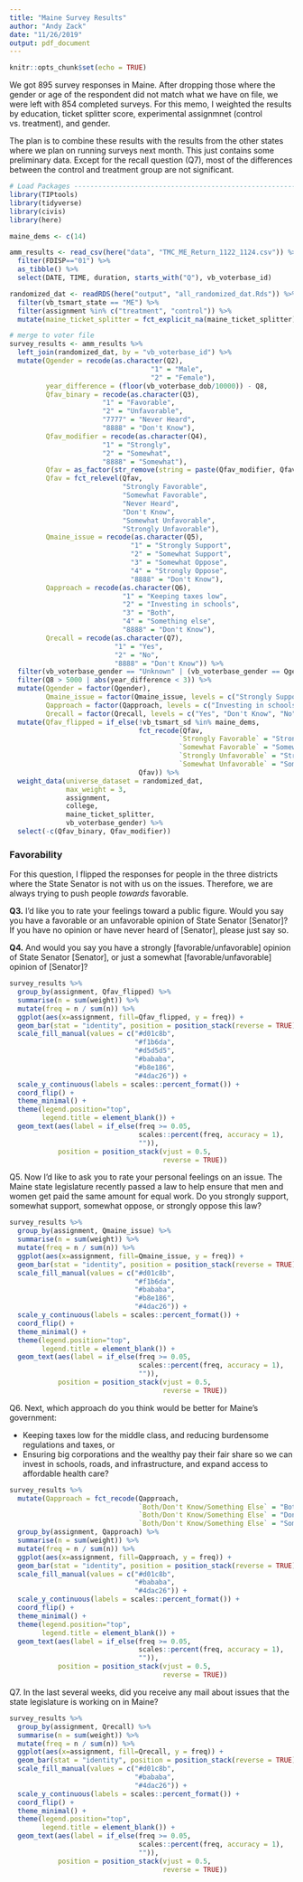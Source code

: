 ```yaml
---
title: "Maine Survey Results"
author: "Andy Zack"
date: "11/26/2019"
output: pdf_document
---
```


```r
knitr::opts_chunk$set(echo = TRUE)
```

We got 895 survey responses in Maine. After dropping those where the gender or age of the respondent did not match what we have on file, we were left with 854 completed surveys. For this memo, I weighted the results by education, ticket splitter score, experimental assignmnet (control vs. treatment), and gender.

The plan is to combine these results with the results from the other states where we plan on running surveys next month. This just contains some preliminary data. Except for the recall question (Q7), most of the differences between the control and treatment group are not significant.


```r
# Load Packages ----------------------------------------------------------
library(TIPtools)
library(tidyverse)
library(civis)
library(here)

maine_dems <- c(14)

amm_results <- read_csv(here("data", "TMC_ME_Return_1122_1124.csv")) %>%
  filter(FDISP=="01") %>%
  as_tibble() %>%
  select(DATE, TIME, duration, starts_with("Q"), vb_voterbase_id)

randomized_dat <- readRDS(here("output", "all_randomized_dat.Rds")) %>%
  filter(vb_tsmart_state == "ME") %>%
  filter(assignment %in% c("treatment", "control")) %>%
  mutate(maine_ticket_splitter = fct_explicit_na(maine_ticket_splitter))

```

```r

# merge to voter file
survey_results <- amm_results %>%
  left_join(randomized_dat, by = "vb_voterbase_id") %>%
  mutate(Qgender = recode(as.character(Q2), 
                                   "1" = "Male",
                                   "2" = "Female"),
         year_difference = (floor(vb_voterbase_dob/10000)) - Q8,
         Qfav_binary = recode(as.character(Q3), 
                       "1" = "Favorable",
                       "2" = "Unfavorable",
                       "7777" = "Never Heard",
                       "8888" = "Don't Know"),
         Qfav_modifier = recode(as.character(Q4),
                       "1" = "Strongly",
                       "2" = "Somewhat",
                       "8888" = "Somewhat"),
         Qfav = as_factor(str_remove(string = paste(Qfav_modifier, Qfav_binary), pattern = "NA ")),
         Qfav = fct_relevel(Qfav, 
                            "Strongly Favorable",
                            "Somewhat Favorable",
                            "Never Heard",
                            "Don't Know",
                            "Somewhat Unfavorable",
                            "Strongly Unfavorable"),
         Qmaine_issue = recode(as.character(Q5),
                              "1" = "Strongly Support",
                              "2" = "Somewhat Support",
                              "3" = "Somewhat Oppose",
                              "4" = "Strongly Oppose",
                              "8888" = "Don't Know"),
         Qapproach = recode(as.character(Q6),
                            "1" = "Keeping taxes low",
                            "2" = "Investing in schools",
                            "3" = "Both",
                            "4" = "Something else",
                            "8888" = "Don't Know"),
         Qrecall = recode(as.character(Q7),
                          "1" = "Yes",
                          "2" = "No",
                          "8888" = "Don't Know")) %>%
  filter(vb_voterbase_gender == "Unknown" | (vb_voterbase_gender == Qgender)) %>%
  filter(Q8 > 5000 | abs(year_difference < 3)) %>%
  mutate(Qgender = factor(Qgender),
         Qmaine_issue = factor(Qmaine_issue, levels = c("Strongly Support", "Somewhat Support", "Don't Know", "Somewhat Oppose", "Strongly Oppose")),
         Qapproach = factor(Qapproach, levels = c("Investing in schools", "Both", "Don't Know", "Something else", "Keeping taxes low")),
         Qrecall = factor(Qrecall, levels = c("Yes", "Don't Know", "No"))) %>%
  mutate(Qfav_flipped = if_else(!vb_tsmart_sd %in% maine_dems,
                                fct_recode(Qfav,
                                          `Strongly Favorable` = "Strongly Unfavorable",
                                          `Somewhat Favorable` = "Somewhat Unfavorable",
                                          `Strongly Unfavorable` = "Strongly Favorable",
                                          `Somewhat Unfavorable` = "Somewhat Favorable"),
                                Qfav)) %>%
  weight_data(universe_dataset = randomized_dat,
              max_weight = 3,
              assignment,
              college,
              maine_ticket_splitter,
              vb_voterbase_gender) %>%
  select(-c(Qfav_binary, Qfav_modifier))

```


### Favorability

For this question, I flipped the responses for people in the three districts where the State Senator is not with us on the issues. Therefore, we are always trying to push people _towards_ favorable.

**Q3.** I’d like you to rate your feelings toward a public figure. Would you say you have a favorable or an unfavorable opinion of State Senator [Senator]? If you have no opinion or have never heard of [Senator], please just say so.

**Q4.** And would you say you have a strongly [favorable/unfavorable] opinion of State Senator [Senator], or just a somewhat [favorable/unfavorable] opinion of [Senator]?

```r
survey_results %>%
  group_by(assignment, Qfav_flipped) %>%
  summarise(n = sum(weight)) %>%
  mutate(freq = n / sum(n)) %>%
  ggplot(aes(x=assignment, fill=Qfav_flipped, y = freq)) +
  geom_bar(stat = "identity", position = position_stack(reverse = TRUE)) +
  scale_fill_manual(values = c("#d01c8b",
                               "#f1b6da",
                               "#d5d5d5",
                               "#bababa",
                               "#b8e186",
                               "#4dac26")) +
  scale_y_continuous(labels = scales::percent_format()) +
  coord_flip() +
  theme_minimal() +
  theme(legend.position="top",
        legend.title = element_blank()) +
  geom_text(aes(label = if_else(freq >= 0.05, 
                                scales::percent(freq, accuracy = 1),
                                "")), 
            position = position_stack(vjust = 0.5, 
                                      reverse = TRUE))
```

Q5. Now I’d like to ask you to rate your personal feelings on an issue. The Maine state legislature recently passed a law to help ensure that men and women get paid the same amount for equal work. Do you strongly support, somewhat support, somewhat oppose, or strongly oppose this law?

```r
survey_results %>%
  group_by(assignment, Qmaine_issue) %>%
  summarise(n = sum(weight)) %>%
  mutate(freq = n / sum(n)) %>%
  ggplot(aes(x=assignment, fill=Qmaine_issue, y = freq)) +
  geom_bar(stat = "identity", position = position_stack(reverse = TRUE)) +
  scale_fill_manual(values = c("#d01c8b",
                               "#f1b6da",
                               "#bababa",
                               "#b8e186",
                               "#4dac26")) +
  scale_y_continuous(labels = scales::percent_format()) +
  coord_flip() +
  theme_minimal() +
  theme(legend.position="top",
        legend.title = element_blank()) +
  geom_text(aes(label = if_else(freq >= 0.05, 
                                scales::percent(freq, accuracy = 1),
                                "")), 
            position = position_stack(vjust = 0.5, 
                                      reverse = TRUE))
```

Q6. Next, which approach do you think would be better for Maine’s government: 

 - Keeping taxes low for the middle class, and reducing burdensome regulations and taxes, or 
 - Ensuring big corporations and the wealthy pay their fair share so we can invest in schools, roads, and infrastructure, and expand access to affordable health care?

```r
survey_results %>%
  mutate(Qapproach = fct_recode(Qapproach,
                                `Both/Don't Know/Something Else` = "Both",
                                `Both/Don't Know/Something Else` = "Don't Know",
                                `Both/Don't Know/Something Else` = "Something else")) %>%
  group_by(assignment, Qapproach) %>%
  summarise(n = sum(weight)) %>%
  mutate(freq = n / sum(n)) %>%
  ggplot(aes(x=assignment, fill=Qapproach, y = freq)) +
  geom_bar(stat = "identity", position = position_stack(reverse = TRUE)) +
  scale_fill_manual(values = c("#d01c8b",
                               "#bababa",
                               "#4dac26")) +
  scale_y_continuous(labels = scales::percent_format()) +
  coord_flip() +
  theme_minimal() +
  theme(legend.position="top",
        legend.title = element_blank()) +
  geom_text(aes(label = if_else(freq >= 0.05, 
                                scales::percent(freq, accuracy = 1),
                                "")), 
            position = position_stack(vjust = 0.5, 
                                      reverse = TRUE))
```

Q7. In the last several weeks, did you receive any mail about issues that the state legislature is working on in Maine?

```r
survey_results %>%
  group_by(assignment, Qrecall) %>%
  summarise(n = sum(weight)) %>%
  mutate(freq = n / sum(n)) %>%
  ggplot(aes(x=assignment, fill=Qrecall, y = freq)) +
  geom_bar(stat = "identity", position = position_stack(reverse = TRUE)) +
  scale_fill_manual(values = c("#d01c8b",
                               "#bababa",
                               "#4dac26")) +
  scale_y_continuous(labels = scales::percent_format()) +
  coord_flip() +
  theme_minimal() +
  theme(legend.position="top",
        legend.title = element_blank()) +
  geom_text(aes(label = if_else(freq >= 0.05, 
                                scales::percent(freq, accuracy = 1),
                                "")), 
            position = position_stack(vjust = 0.5, 
                                      reverse = TRUE))
```

